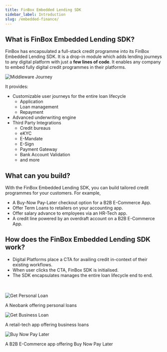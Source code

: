 ```yaml
---
title: FinBox Embedded Lending SDK
sidebar_label: Introduction
slug: /embedded-finance/
---
```



<div>
<Login/>
</div>

## What is FinBox Embedded Lending SDK?

FinBox has encapsulated a full-stack credit programme into its FinBox Embedded Lending SDK. 
It is a drop-in module which adds lending journeys to any digital platform with just a **few lines of code**.
It enables any company to embed fully digital credit programmes
in their platforms.  

<img src="/img/middleware-journey-2.jpg" alt="Middleware Journey" />


It provides:

- Customizable user journeys for the entire loan lifecycle 
    - Application 
    - Loan management
    - Repayment
- Advanced underwriting engine
- Third Party Integrations 
    - Credit bureaus
    - eKYC
    - E-Mandate
    - E-Sign
    - Payment Gateway
    - Bank Account Validation 
    - and more



## What can you build?

With the FinBox Embedded Lending SDK, you can build tailored credit programmes for your customers. For example, 
- A Buy-Now Pay-Later checkout option for a B2B E-Commerce App.
- Offer Term Loans to retailers on your accounting app.
- Offer salary advance to employees via an HR-Tech app.
- A credit line powered by an overdraft account on a B2B E-Commerce App.



## How does the FinBox Embedded Lending SDK work?

 - Digital Platforms place a CTA for availing credit in-context of their existing workflows. 
 - When user clicks the CTA, FinBox SDK is initialised. 
 - The SDK encapsulates manages the entire loan lifecycle end to end.

<div><br></br></div>

<div class="row">
<div class="col">
<img src="/img/anchor_x_neobank.png" alt="Get Personal Loan" />
<p style={{textAlign: "center"}}> A Neobank offering personal loans</p>
</div>     
<div class="col">
<img src="/img/get_business_loan_screen.png" alt="Get Business Loan" />
<p style={{textAlign: "center"}}>A retail-tech app offering business loans</p>
</div>
<div class="col">
<img src="/img/checkout.png" alt="Buy Now Pay Later" />
<p style={{textAlign: "center"}}>A B2B E-Commerce app offering Buy Now Pay Later</p>
</div>
</div>

